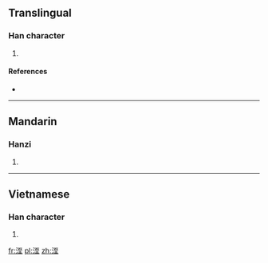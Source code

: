==Translingual==

===Han character===
{{Han char|rn=85|rad=水|as=06|sn=9|four=3111<sub>4</sub>|canj=水一戈土 (EMIG)}}

# {{defn|Han|sort=水06}}

====References====
* {{Han ref|kx=0622.140|dkj=17418|dj=1018.120|hdz=31605.090|uh=6D37|ud=27959|bh=CFA3|bd=53155}}

----

==Mandarin==

===Hanzi===
{{cmn-hanzi|pin=[[zhì]] ([[zhi4]])|wg=chih<sup>4</sup>}}

# {{defn|Mandarin|sort=水06}}

----

==Vietnamese==

===Han character===
{{vi-hantu|[[sờ]], [[xối]] |rs=水06}}

# {{defn|Vietnamese|sort=水06}}

[[fr:洷]]
[[pl:洷]]
[[zh:洷]]